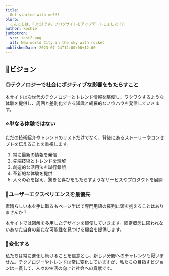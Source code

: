 ```yaml
---
title: 
  Get started with me!!!
blurb: 
  こんにちは、Fujiiです。ブログサイトをアップデートしました！🎉
author: kochie
jumbotron:
  src: test2.png
  alt: New world City in the sky with rocket
publishedDate: 2023-07-24T12:00:00+12:00
---
```


## 🚀ビジョン

### ◎テクノロジーで社会にポジティブな影響をもたらすこと

本サイトは次世代のテクノロジーとトレンド情報を駆使し、ワクワクするような体験を提供し、周囲と差別化できる知識と網羅的なノウハウを発信していきます。



### ⭐️単なる体験ではない

ただの技術紹介やトレンドのリストだけでなく、背後にあるストーリーやコンセプトを伝えることを重視します。

1. 常に最新の情報を発信
2. 先端技術とトレンドを理解
3. 創造的な活用法を試行錯誤
4. 革新的な体験を提供
5. 人々の心を捉え、驚きと喜びをもたらすようなサービスやプロダクトを展開



### 🐣ユーザーエクスペリエンスを最優先

素晴らしい本を手に取るもページ半ばで専門用語の羅列に頭を抱えることはありませんか？

本サイトでは図解を多用したデザインを駆使していきます。固定概念に囚われないあなた自身の新たな可能性を見つける機会を提供します。



### 🐸変化する

私たちは常に進化し続けることを信念とし、新しい分野へのチャレンジも厭いません。テクノロジーやトレンドは常に変化していますが、私たちの目指すビジョンは一貫して、人々の生活の向上と社会への貢献です。

